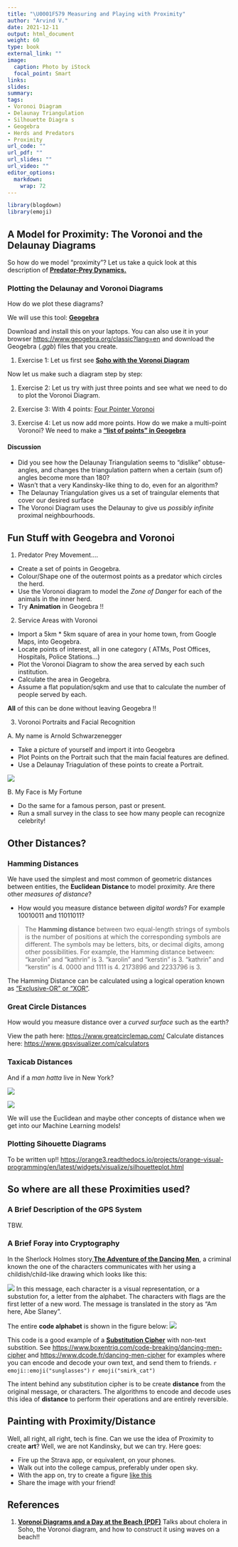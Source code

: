 ```yaml
---
title: "\U0001F579 Measuring and Playing with Proximity"
author: "Arvind V."
date: 2021-12-11
output: html_document
weight: 60
type: book
external_link: ""
image:
  caption: Photo by iStock
  focal_point: Smart
links:
slides: 
summary: 
tags:
- Voronoi Diagram
- Delaunay Triangulation
- Silhouette Diagra s
- Geogebra
- Herds and Predators
- Proximity
url_code: ""
url_pdf: ""
url_slides: ""
url_video: ""
editor_options: 
  markdown: 
    wrap: 72
---
```


```r
library(blogdown)
library(emoji)
```

## A Model for Proximity: The Voronoi and the Delaunay Diagrams

So how do we model "proximity"? Let us take a quick look at this description of <u>[**Predator-Prey Dynamics.**](/pdf/Proximity/FollowingtheHerd.pdf)</u>


### Plotting the Delaunay and Voronoi Diagrams

How do we plot these diagrams?

We will use this tool: <u>[**Geogebra**](https://www.geogebra.org/classic)</u>

Download and install this on your laptops. You can also use it in your browser <u><https://www.geogebra.org/classic?lang=en></u> and download the Geogebra (*.ggb*) files that you create. 

1. Exercise 1: Let us first see <u>[**Soho with the Voronoi Diagram**](/pdf/Proximity/SohoMap.ggb)</u>

Now let us make such a diagram step by step:

1. Exercise 2: Let us try with just three points and see what we need to do to plot the Voronoi Diagram.

1. Exercise 3: With 4 points: <u>[Four Pointer Voronoi](/pdf/Proximity/four points.ggb)</u>

1. Exercise 4: Let us now add more points. How do we make a multi-point Voronoi? We need to make a <u>[**"list of points" in Geogebra**](/pdf/Proximity/VoronoiLargeNoOfPointsInGeogebra.pdf)</u>

#### Discussion
- Did you see how the Delaunay Triangulation seems to "dislike" obtuse-angles, and changes the triangulation pattern when a certain (sum of) angles become more than 180?
- Wasn't that a very Kandinsky-like thing to do, even for an algorithm?
- The Delaunay Triangulation gives us a set of traingular elements that cover our desired surface
- The Voronoi Diagram uses the Delaunay to give us *possibly infinite* proximal neighbourhoods. 


## Fun Stuff with Geogebra and Voronoi

1. Predator Prey Movement....
 - Create a set of points in Geogebra. 
 - Colour/Shape one of the outermost points as a predator which circles the herd. 
 - Use the Voronoi diagram to model the *Zone of Danger* for each of the animals in the inner herd. 
 - Try **Animation** in Geogebra !!
 
2. Service Areas with Voronoi
- Import a 5km * 5km square of area in your home town, from Google Maps, into Geogebra. 
- Locate points of interest, all in one category ( ATMs, Post Offices, Hospitals, Police Stations...)
- Plot the Voronoi Diagram to show the area served by each such institution.
- Calculate the area in Geogebra.
- Assume a flat population/sqkm and use that to calculate the number of people served by each.

**All** of this can be done without leaving Geogebra !!

3. Voronoi Portraits and Facial Recognition

A. My name is Arnold Schwarzenegger

- Take a picture of yourself and import it into Geogebra
- Plot Points on the Portrait such that the main facial features are defined.
- Use a Delaunay Triagulation of these points to create a Portrait. 

![](AVinMath.jpeg)

B. My Face is My Fortune

- Do the same for a famous person, past or present.
- Run a small survey in the class to see how many people can recognize celebrity!

## Other Distances?

### Hamming Distances
We have used the simplest and most common of geometric distances between entities, the **Euclidean Distance ** to model proximity. Are there other *measures of distance*?

- How would you measure distance between *digital words*? For example $10010011$ and $11011011$?

>The **Hamming distance** between two equal-length strings of symbols is the number of positions at which the corresponding symbols are different. The symbols may be letters, bits, or decimal digits, among other possibilities. For example, the Hamming distance between:
"karolin" and "kathrin" is 3.
"karolin" and "kerstin" is 3.
"kathrin" and "kerstin" is 4.
0000 and 1111 is 4.
2173896 and 2233796 is 3.

The Hamming Distance can be calculated using a logical operation known as <u>["Exclusive-OR" or "XOR"](https://www.khanacademy.org/computing/computer-science/cryptography/ciphers/a/xor-bitwise-operation)</u>. 


### Great Circle Distances
How would you measure distance over a *curved surface* such as the earth?

View the path here: <u><https://www.greatcirclemap.com/></u>
Calculate distances here: <u><https://www.gpsvisualizer.com/calculators></u>

### Taxicab Distances

And if a *man hatta* live in New York?

![](taxicab-manhattan-grid-layout-paths.gif)



![](taxicab-manhattan-grid-taxicab-distance.png)


We will use the Euclidean and maybe other concepts of distance when we get into our Machine Learning models!

### Plotting Sihouette Diagrams 

To be written up!!
<https://orange3.readthedocs.io/projects/orange-visual-programming/en/latest/widgets/visualize/silhouetteplot.html>

## So where are all these Proximities used?


### A Brief Description of the GPS System
TBW.


### A Brief Foray into Cryptography

In the Sherlock Holmes story,<u>[**The Adventure of the Dancing Men**](https://www.gutenberg.org/files/108/108-h/108-h.htm#chap03)</u>, a criminal known the one of the characters communicates with her using a childish/child-like drawing which looks like this:

![](images/img01.jpg)
In this message, each character is a visual representation, or a substution for, a letter from the alphabet. The characters with flags are the first letter of a new word. The message is translated in the story as "Am here, Abe Slaney". 

The entire **code alphabet** is shown in the figure below:
![](images/dancing-men-cipher-overview.png)

This code is a good example of a <u>[**Substitution Cipher**](https://www.geeksforgeeks.org/substitution-cipher/)</u> with non-text substition. See <u><https://www.boxentriq.com/code-breaking/dancing-men-cipher></u> and <u><https://www.dcode.fr/dancing-men-cipher></u> for examples where you can encode and decode your own text, and send them to friends. `r emoji::emoji("sunglasses")` `r emoji("smirk_cat")`

The intent behind any substitution cipher is to be create **distance** from the original message, or characters. The algorithms to encode and decode uses this idea of **distance** to perform their operations and are entirely reversible.


## Painting with Proximity/Distance
Well, all right, all right, tech is fine. Can we use the idea of Proximity to create **art**? Well, we are not Kandinsky, but we can try. Here goes:

- Fire up the Strava app, or equivalent, on your phones.
- Walk out into the college campus, preferably under open sky.
- With the app on, try to create a figure <u>[like this](<https://gpsart.info/en/gpsart-en/nowhow1-en/>)</u>
- Share the image with your friend!

## References

1. <u>**Voronoi Diagrams and a Day at the Beach**
[**(PDF)**](/pdf/Proximity/VoronoiDiagrams-ADayAtTheBeach.pdf)</u>
Talks about cholera in Soho, the Voronoi diagram, and how to construct it using waves on a beach!!


